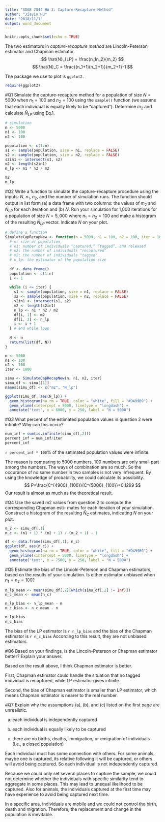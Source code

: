 ```yaml
---
title: "SDGB 7844 HW 3: Capture-Recapture Method"
author: "Jiayin Hu"
date: "2018/11/1"
output: word_document
---
```


```r
knitr::opts_chunk$set(echo = TRUE)
```

The two estimators in *capture-recapture method* are Lincoln-Peterson estimator and Chapman estimator.
$$
\hat{N}_{LP} = \frac{n_1n_2}{m_2}
$$
$$
\hat{N}_C = \frac{(n_1+1)(n_2+1)}{m_2+1}-1
$$

The package we use to plot is `ggplot2`.
```r
require(ggplot2)
```

#Q1
Simulate the capture-recapture method for a population of size $N=5000$ when $n_1=100$ and $n_2=100$ using the `sample()` function (we assume that each individual is equally likely to be “captured”). Determine $m_2$ and calculate $\hat{N}_{LP}$ using Eq.1.

```r
# simulation
n <- 5000
n1 <- 100
n2 <- 100

population <- c(1:n)
s1 <- sample(population, size = n1, replace = FALSE)
s2 <- sample(population, size = n2, replace = FALSE)
s2in1 <- intersect(s1, s2)
m2 <- length(s2in1)
n_lp <- n1 * n2 / m2

m2
n_lp
```


#Q2
Write a function to simulate the capture-recapture procedure using the inputs: $N$, $n_1$, $n_2$, and the number of simulation runs. The function should output in list form (a) a data frame with two columns: the values of $m_2$ and $\hat{N}_{LP}$ for each iteration and (b) $N$. Run your simulation for 1,000 iterations for a population of size $N =5,000$ where $n_1 = n_2 = 100$ and make a histogram of the resulting $\hat{N}_{LP}$ vector. Indicate $N$ on your plot.

```r
# define a function
SimulateCapRecapNew <- function(n = 5000, n1 = 100, n2 = 100, iter = 100){
  # n: size of population
  # n1: number of individuals “captured,” “tagged”, and released
  # n2: the number of individuals "recaptured"
  # m2: the number of individuals "tagged"
  # n_lp: the estimator of the population size
  
  df <- data.frame()
  population <- c(1:n)
  i <- 1
  
  while (i <= iter) {
    s1 <- sample(population, size = n1, replace = FALSE)
    s2 <- sample(population, size = n2, replace = FALSE)
    s2in1 <- intersect(s1, s2)
    m2 <- length(s2in1)
    n_lp <- n1 * n2 / m2
    df[i, 1] <- m2
    df[i, 2] <- n_lp
    i <- i + 1
  } # end while loop
  
  N <- n
  return(list(df, N))
}
```

```r
n <- 5000
n1 <- 100
n2 <- 100
iter <- 1000

simu <- SimulateCapRecapNew(n, n1, n2, iter)
simu_df <- simu[[1]]
names(simu_df) <- c("m2", "N_lp")

ggplot(simu_df, aes(N_lp)) +
  geom_histogram(na.rm = TRUE, color = "white", fill = "#D499B9") + 
  geom_vline(xintercept = 5000, linetype = "longdash") +
  annotate("text", x = 6000, y = 250, label = "N = 5000")

```


#Q3
What percent of the estimated population values in question 2 were infinite? Why can this occur?

```r
num_inf = sum(is.infinite(simu_df[,2]))
percent_inf = num_inf/iter
percent_inf
```

`r percent_inf * 100 `% of the setimated population values were infinite.

The reason is comparing to 5000 numbers, 100 numbers are only small part among the numbers. The ways of combination are so much. So the occurance of no same number in two samples is not very infrequent. By using the knowledge of probability, we could calculate its possibility.
$$
P=\frac{C^{4900}_{100}}{C^{5000}_{100}}=0.1299
$$
Our result is almost as much as the theoretical result.

#Q4
Use the saved m2 values from question 2 to compute the corresponding Chapman esti- mates for each iteration of your simulation. Construct a histogram of the resulting $\hat{N}_C$ estimates, indicating $N$ on your plot.

```r
m_2 <- simu_df[,1]
n_c <- (n1 + 1) * (n2 + 1) / (m_2 + 1) - 1

df <- data.frame(simu_df[,1], n_c)
ggplot(df, aes(n_c)) +
  geom_histogram(na.rm = TRUE, color = "white", fill = "#D499B9") + 
  geom_vline(xintercept = 5000, linetype = "longdash") +
  annotate("text", x = 7500, y = 250, label = "N = 5000")
```


#Q5
Estimate the bias of the Lincoln-Peterson and Chapman estimators, based on the results of your simulation. Is either estimator unbiased when $n_1 = n_2 = 100$?
```r
n_lp_mean <- mean(simu_df[,2][which(simu_df[,2] != Inf)])
n_c_mean <- mean(n_c)

n_lp_bias <- n_lp_mean - n
n_c_bias <- n_c_mean - n

n_lp_bias
n_c_bias
```
The bias of the LP estimator is `r n_lp_bias` and the bias of the Chapman estimator is `r n_c_bias` According to this result, they are not unbiased estimators.


#Q6
Based on your findings, is the Lincoln-Peterson or Chapman estimator better? Explain your answer.

Based on the result above, I think Chapman estimator is better.

First, Chapman estimator could handle the situation that no tagged individual is recaptured, while LP estimator gives infinite.

Second, the bias of Chapman estimator is smaller than LP estimator, which means Chapman estimator is nearer to the real number.


#Q7
Explain why the assumptions (a), (b), and (c) listed on the first page are unrealistic.

(a) each individual is independently captured

(b) each individual is equally likely to be captured

(c) there are no births, deaths, immigration, or emigration of individuals (i.e., a closed population)

Each individual must has some connection with others. For some animals, maybe one is captured, its relative following it will be captured, or others will avoid being captured. So each individual is not independently captured.

Because we could only set several places to capture the sample, we could not determine whether the individuals with specific similarity tend to aggregate in some places. This may lead to unequal likelihood to be captured. Also for animals, the individuals captured at the first time may have experience to avoid being captured next time.

In a specific area, individuals are mobile and we could not control the birth, death and migration. Therefore, the replacement and change in the population is inevitable.






